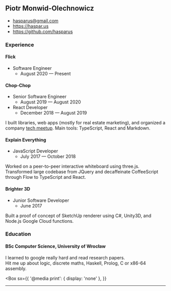 

<PageLayout>
<main sx={{ pt: 4 }}>

## Piotr Monwid-Olechnowicz

- [hasparus@gmail.com](mailto:hasparus@gmail.com)
- https://haspar.us
- https://github.com/hasparus

### Experience

#### Flick  

- Software Engineer
  - August 2020 — Present

#### Chop-Chop

- Senior Software Engineer
  - August 2019 — August 2020
- React Developer
  - December 2018 — August 2019

I built libraries, web apps (mostly for real estate marketing), and organized a
company [tech meetup][Chop-Chop Academy].
Main tools: TypeScript, React and Markdown.

[Chop-Chop Academy]: https://www.meetup.com/pl-PL/Chop-Chop-Academy-Web-Apps

#### Explain Everything

- JavaScript Developer
  - July 2017 — October 2018   

Worked on a peer-to-peer interactive whiteboard using
three.js. Transformed large codebase from JQuery
and decaffeinate CoffeeScript through Flow to
TypeScript and React.

#### Brighter 3D

- Junior Software Developer
  - June 2017

Built a proof of concept of SketchUp renderer using
C#, Unity3D, and Node.js Google Cloud functions.

### Education

#### BSc Computer Science, University of Wrocław

I learned to google really hard and read research papers.
Hit&nbsp;me&nbsp;up&nbsp;about&nbsp;logic, discrete maths, Haskell, Prolog,
C or x86-64 assembly.

</main>

<Box
  sx={{
    '@media print': { display: 'none' },
  }}
>
  <hr />
  <PrintItButton />
</Box>

</PageLayout>
